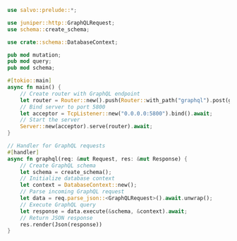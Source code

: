 
```rust  title="db-graphql/src/main.rs"
use salvo::prelude::*;

use juniper::http::GraphQLRequest;
use schema::create_schema;

use crate::schema::DatabaseContext;

pub mod mutation;
pub mod query;
pub mod schema;

#[tokio::main]
async fn main() {
    // Create router with GraphQL endpoint
    let router = Router::new().push(Router::with_path("graphql").post(graphql));
    // Bind server to port 5800
    let acceptor = TcpListener::new("0.0.0.0:5800").bind().await;
    // Start the server
    Server::new(acceptor).serve(router).await;
}

// Handler for GraphQL requests
#[handler]
async fn graphql(req: &mut Request, res: &mut Response) {
    // Create GraphQL schema
    let schema = create_schema();
    // Initialize database context
    let context = DatabaseContext::new();
    // Parse incoming GraphQL request
    let data = req.parse_json::<GraphQLRequest>().await.unwrap();
    // Execute GraphQL query
    let response = data.execute(&schema, &context).await;
    // Return JSON response
    res.render(Json(response))
}

```